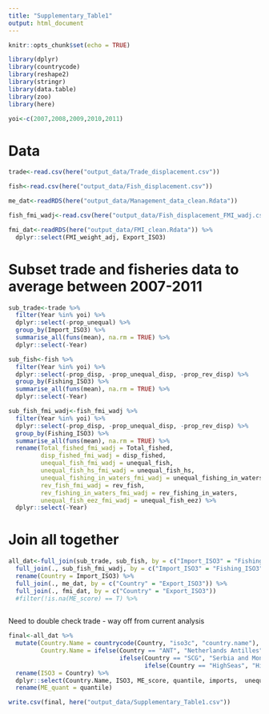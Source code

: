 ```yaml
---
title: "Supplementary_Table1"
output: html_document
---
```


```r
knitr::opts_chunk$set(echo = TRUE)
```

```r
library(dplyr)
library(countrycode)
library(reshape2)
library(stringr)
library(data.table)
library(zoo)
library(here)

yoi<-c(2007,2008,2009,2010,2011)
```

# Data

```r
trade<-read.csv(here("output_data/Trade_displacement.csv"))

fish<-read.csv(here("output_data/Fish_displacement.csv")) 

me_dat<-readRDS(here("output_data/Management_data_clean.Rdata")) 

fish_fmi_wadj<-read.csv(here("output_data/Fish_displacement_FMI_wadj.csv")) 

fmi_dat<-readRDS(here("output_data/FMI_clean.Rdata")) %>% 
  dplyr::select(FMI_weight_adj, Export_ISO3)
```

# Subset trade and fisheries data to average between 2007-2011

```r
sub_trade<-trade %>% 
  filter(Year %in% yoi) %>% 
  dplyr::select(-prop_unequal) %>% 
  group_by(Import_ISO3) %>% 
  summarise_all(funs(mean), na.rm = TRUE) %>% 
  dplyr::select(-Year) 

```

```r
sub_fish<-fish %>% 
  filter(Year %in% yoi) %>% 
  dplyr::select(-prop_disp, -prop_unequal_disp, -prop_rev_disp) %>% 
  group_by(Fishing_ISO3) %>% 
  summarise_all(funs(mean), na.rm = TRUE) %>% 
  dplyr::select(-Year) 
```

```r
sub_fish_fmi_wadj<-fish_fmi_wadj %>% 
  filter(Year %in% yoi) %>% 
  dplyr::select(-prop_disp, -prop_unequal_disp, -prop_rev_disp) %>% 
  group_by(Fishing_ISO3) %>% 
  summarise_all(funs(mean), na.rm = TRUE) %>% 
  rename(Total_fished_fmi_wadj = Total_fished,
         disp_fished_fmi_wadj = disp_fished,
         unequal_fish_fmi_wadj = unequal_fish,
         unequal_fish_hs_fmi_wadj = unequal_fish_hs,
         unequal_fishing_in_waters_fmi_wadj = unequal_fishing_in_waters,
         rev_fish_fmi_wadj = rev_fish,
         rev_fishing_in_waters_fmi_wadj = rev_fishing_in_waters,
         unequal_fish_eez_fmi_wadj = unequal_fish_eez) %>% 
  dplyr::select(-Year) 
```

# Join all together

```r
all_dat<-full_join(sub_trade, sub_fish, by = c("Import_ISO3" = "Fishing_ISO3")) %>% 
  full_join(., sub_fish_fmi_wadj, by = c("Import_ISO3" = "Fishing_ISO3")) %>% 
  rename(Country = Import_ISO3) %>% 
  full_join(., me_dat, by = c("Country" = "Export_ISO3")) %>% 
  full_join(., fmi_dat, by = c("Country" = "Export_ISO3"))
  #filter(!is.na(ME_score) == T) %>% 
  
```

Need to double check trade - way off from current analysis

```r
final<-all_dat %>% 
  mutate(Country.Name = countrycode(Country, "iso3c", "country.name"),
         Country.Name = ifelse(Country == "ANT", "Netherlands Antilles",
                               ifelse(Country == "SCG", "Serbia and Montenegro",
                                      ifelse(Country == "HighSeas", "High seas", Country.Name)))) %>% 
  rename(ISO3 = Country) %>% 
  dplyr::select(Country.Name, ISO3, ME_score, quantile, imports,  unequal_imports,disp_fished, unequal_fish, unequal_fish_eez, unequal_fish_hs, unequal_fishing_in_waters, disp_fished_fmi_wadj, unequal_fish_fmi_wadj, unequal_fish_eez_fmi_wadj, unequal_fish_hs_fmi_wadj, unequal_fishing_in_waters_fmi_wadj, FMI_weight_adj) %>% 
  rename(ME_quant = quantile)
```

```r
write.csv(final, here("output_data/Supplementary_Table1.csv"))
```

